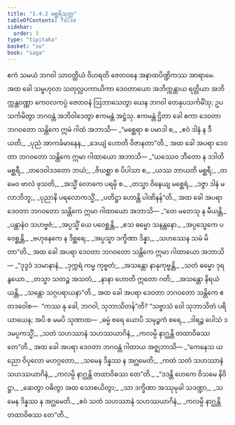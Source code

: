 ```yaml
---
title: "1.4.2 မစ္ဆရိသုတ္တ"
tableOfContents: false
sidebar:
  order: 3
type: "tipitaka"
basket: "su"
book: "saga"
---
```



<DynamicBreadcrumb />

<Division number="32" book="saga">

<Paragraph number="143" book="saga">
ဧကံ သမယံ ဘဂဝါ သာဝတ္ထိယံ ဝိဟရတိ ဇေတဝနေ အနာထပိဏ္ဍိကဿ အာရာမေ. အထ ခေါ သမ္ဗဟုလာ သတုလ္လပကာယိကာ ဒေဝတာယော အဘိက္ကန္တာယ ရတ္တိယာ အဘိက္ကန္တဝဏ္ဏာ ကေဝလကပ္ပံ ဇေတဝနံ ဩဘာသေတွာ ယေန ဘဂဝါ တေနုပသင်္ကမိံသု; ဥပသင်္ကမိတွာ ဘဂဝန္တံ အဘိဝါဒေတွာ ဧကမန္တံ အဋ္ဌံသု. ဧကမန္တံ ဌိတာ ခေါ ဧကာ ဒေဝတာ ဘဂဝတော သန္တိကေ ဣမံ ဂါထံ အဘာသိ—
</Paragraph>

<Paragraph number="144" type="verses" book="saga">
_“မစ္ဆေရာ စ ပမာဒါ စ,_  
_ဧဝံ ဒါနံ န ဒီယတိ;_  
_ပုညံ အာကင်္ခမာနေန,_  
_ဒေယျံ ဟောတိ ဝိဇာနတာ”တိ._  

</Paragraph>

<Paragraph number="145" book="saga">
အထ ခေါ အပရာ ဒေဝတာ ဘဂဝတော သန္တိကေ ဣမာ ဂါထာယော အဘာသိ—
</Paragraph>

<Paragraph number="146" type="verses" book="saga">
_“ယဿေဝ ဘီတော န ဒဒါတိ မစ္ဆရီ,_  
_တဒေဝါဒဒတော ဘယံ;_  
_ဇိဃစ္ဆာ စ ပိပါသာ စ,_  
_ယဿ ဘာယတိ မစ္ဆရီ;_  
_တမေဝ ဗာလံ ဖုသတိ,_  
_အသ္မိံ လောကေ ပရမှိ စ._  

</Paragraph>

<Paragraph number="147" type="verses" book="saga">
_တသ္မာ ဝိနေယျ မစ္ဆေရံ,_  
_ဒဇ္ဇာ ဒါနံ မလာဘိဘူ;_  
_ပုညာနိ ပရလောကသ္မိံ,_  
_ပတိဋ္ဌာ ဟောန္တိ ပါဏိနန်”တိ._  

</Paragraph>

<Paragraph number="148" book="saga">
အထ ခေါ အပရာ ဒေဝတာ ဘဂဝတော သန္တိကေ ဣမာ ဂါထာယော အဘာသိ—
</Paragraph>

<Paragraph number="149" type="verses" book="saga">
_“တေ မတေသု န မီယန္တိ,_  
_ပန္ထာနံဝ သဟဗ္ဗဇံ;_  
_အပ္ပသ္မိံ ယေ ပဝေစ္ဆန္တိ,_  
_ဧသ ဓမ္မော သနန္တနော._  

</Paragraph>

<Paragraph number="150" type="verses" book="saga">
_အပ္ပသ္မေကေ ပဝေစ္ဆန္တိ,_  
_ဗဟုနေကေ န ဒိစ္ဆရေ;_  
_အပ္ပသ္မာ ဒက္ခိဏာ ဒိန္နာ,_  
_သဟဿေန သမံ မိတာ”တိ._  

</Paragraph>

<Paragraph number="151" book="saga">
အထ ခေါ အပရာ ဒေဝတာ ဘဂဝတော သန္တိကေ ဣမာ ဂါထာယော အဘာသိ—
</Paragraph>

<Paragraph number="152" type="verses" book="saga">
_“ဒုဒ္ဒဒံ ဒဒမာနာနံ,_  
_ဒုက္ကရံ ကမ္မ ကုဗ္ဗတံ;_  
_အသန္တော နာနုကုဗ္ဗန္တိ,_  
_သတံ ဓမ္မော ဒုရနွယော._  

</Paragraph>

<Paragraph number="153" type="verses" book="saga">
_တသ္မာ သတဉ္စ အသတံ,_  
_နာနာ ဟောတိ ဣတော ဂတိ;_  
_အသန္တော နိရယံ ယန္တိ,_  
_သန္တော သဂ္ဂပရာယနာ”တိ._  

</Paragraph>

<Paragraph number="154" book="saga">
အထ ခေါ အပရာ ဒေဝတာ ဘဂဝတော သန္တိကေ ဧတဒဝေါစ—  “ကဿ နု ခေါ, ဘဂဝါ, သုဘာသိတန်”တိ?
</Paragraph>

<Paragraph number="155" book="saga">
“သဗ္ဗာသံ ဝေါ သုဘာသိတံ ပရိယာယေန; အပိ စ မမပိ သုဏာထ—
</Paragraph>

<Paragraph number="156" type="verses" book="saga">
_ဓမ္မံ စရေ ယောပိ သမုဉ္ဇကံ စရေ,_  
_ဒါရဉ္စ ပေါသံ ဒဒမပ္ပကသ္မိံ;_  
_သတံ သဟဿာနံ သဟဿယာဂိနံ,_  
_ကလမ္ပိ နာဂ္ဃန္တိ တထာဝိဓဿ တေ”တိ._  

</Paragraph>

<Paragraph number="157" book="saga">
အထ ခေါ အပရာ ဒေဝတာ ဘဂဝန္တံ ဂါထာယ အဇ္ဈဘာသိ—
</Paragraph>

<Paragraph number="158" type="verses" book="saga">
_“ကေနေသ ယညော ဝိပုလော မဟဂ္ဂတော,_  
_သမေန ဒိန္နဿ န အဂ္ဃမေတိ;_  
_ကထံ သတံ သဟဿာနံ သဟဿယာဂိနံ,_  
_ကလမ္ပိ နာဂ္ဃန္တိ တထာဝိဓဿ တေ”တိ._  

</Paragraph>

<Paragraph number="159" type="verses" book="saga">
_“ဒဒန္တိ ဟေကေ ဝိသမေ နိဝိဋ္ဌာ,_  
_ဆေတွာ ဝဓိတွာ အထ သောစယိတွာ;_  
_သာ ဒက္ခိဏာ အဿုမုခါ သဒဏ္ဍာ,_  
_သမေန ဒိန္နဿ န အဂ္ဃမေတိ._  

</Paragraph>

<Paragraph number="160" type="verses" book="saga">
_ဧဝံ သတံ သဟဿာနံ သဟဿယာဂိနံ,_  
_ကလမ္ပိ နာဂ္ဃန္တိ တထာဝိဓဿ တေ”တိ._
</Paragraph>
</Division>